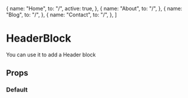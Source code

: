 
  {
    name: "Home",
    to: "/",
    active: true,
  },
  {
    name: "About",
    to: "/",
  },
  {
    name: "Blog",
    to: "/",
  },
  {
    name: "Contact",
    to: "/",
  },
]

<Meta title='blocks/HeaderBlock' component={HeaderBlock} />

# HeaderBlock

You can use it to add a Header block

## Props

<ArgsTable of={HeaderBlock} />

### Default

<Canvas height='250'>
  <Story name='Default'>
    <HeaderBlock links={mainMenu} />
  </Story>
</Canvas>
